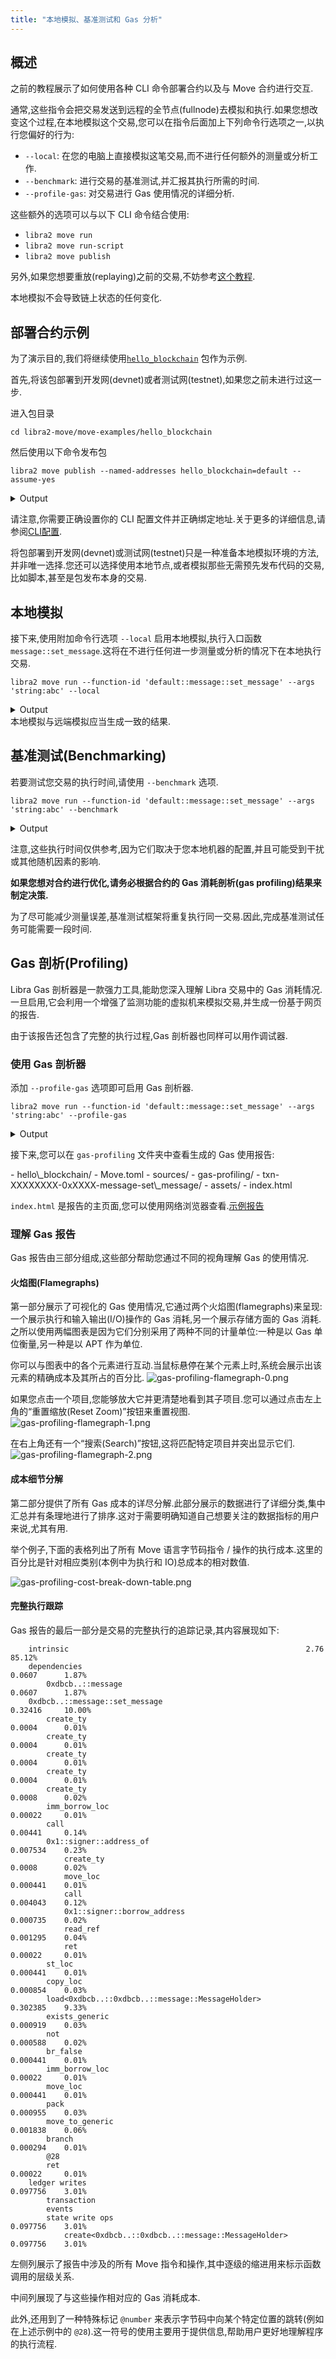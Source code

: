 ```yaml
---
title: "本地模拟、基准测试和 Gas 分析"
---
```


## 概述


之前的教程展示了如何使用各种 CLI 命令部署合约以及与 Move 合约进行交互.

通常,这些指令会把交易发送到远程的全节点(fullnode)去模拟和执行.如果您想改变这个过程,在本地模拟这个交易,您可以在指令后面加上下列命令行选项之一,以执行您偏好的行为:

- `--local`: 在您的电脑上直接模拟这笔交易,而不进行任何额外的测量或分析工作.
- `--benchmark`: 进行交易的基准测试,并汇报其执行所需的时间.
- `--profile-gas`: 对交易进行 Gas 使用情况的详细分析.

这些额外的选项可以与以下 CLI 命令结合使用:

- `libra2 move run`
- `libra2 move run-script`
- `libra2 move publish`

另外,如果您想要重放(replaying)之前的交易,不妨参考[这个教程](/zh/build/cli/replay-past-transactions).

<Aside type="note" emoji="ℹ️">
  本地模拟不会导致链上状态的任何变化.
</Aside>

## 部署合约示例

为了演示目的,我们将继续使用[`hello_blockchain`](https://github.com/libra2org/libra2-core/tree/main/libra2-move/move-examples/hello_blockchain) 包作为示例.

首先,将该包部署到开发网(devnet)或者测试网(testnet),如果您之前未进行过这一步.

进入包目录

```shellscript filename="Terminal"
cd libra2-move/move-examples/hello_blockchain
```

然后使用以下命令发布包

```shellscript filename="Terminal"
libra2 move publish --named-addresses hello_blockchain=default --assume-yes
```

<details>
  <summary>Output</summary>

  ```shellscript
  {
    "Result": {
      "transaction_hash": "0xe4ae0ec4ea3474b2123838885b04d7f4b046c174d14d7dc1c56916f2eb553bcf",
      "gas_used": 1118,
      "gas_unit_price": 100,
      "sender": "dbcbe741d003a7369d87ec8717afb5df425977106497052f96f4e236372f7dd5",
      "sequence_number": 5,
      "success": true,
      "timestamp_us": 1713914742422749,
      "version": 1033819503,
      "vm_status": "Executed successfully"
    }
  }
  ```
</details>

请注意,你需要正确设置你的 CLI 配置文件并正确绑定地址.关于更多的详细信息,请参阅[CLI配置](/zh/build/cli/setup-cli).

<Aside type="note" emoji="ℹ️">
  将包部署到开发网(devnet)或测试网(testnet)只是一种准备本地模拟环境的方法,并非唯一选择.您还可以选择使用本地节点,或者模拟那些无需预先发布代码的交易,比如脚本,甚至是包发布本身的交易.
</Aside>

## 本地模拟

接下来,使用附加命令行选项 `--local` 启用本地模拟,执行入口函数 `message::set_message`.这将在不进行任何进一步测量或分析的情况下在本地执行交易.

```shellscript filename="Terminal"
libra2 move run --function-id 'default::message::set_message' --args 'string:abc' --local
```

<details>
  <summary>Output</summary>

  ```shellscript
  Simulating transaction locally...
  {
    "Result": {
      "transaction_hash": "0x5aab20980688185eed2c9a27bab624c84b8b8117241cd4a367ba2a012069f57b",
      "gas_used": 441,
      "gas_unit_price": 100,
      "sender": "dbcbe741d003a7369d87ec8717afb5df425977106497052f96f4e236372f7dd5",
      "success": true,
      "version": 1033887414,
      "vm_status": "status EXECUTED of type Execution"
    }
  }
  ```
</details>

<Aside type="note" emoji="ℹ️">
  本地模拟与远端模拟应当生成一致的结果.
</Aside>

## 基准测试(Benchmarking)

若要测试您交易的执行时间,请使用 `--benchmark` 选项.

```shellscript filename="Terminal"
libra2 move run --function-id 'default::message::set_message' --args 'string:abc' --benchmark
```

<details>
  <summary>Output</summary>

  ```shellscript
  Benchmarking transaction locally...
  Running time (cold code cache): 985.141µs
  Running time (warm code cache): 848.159µs
  {
    "Result": {
      "transaction_hash": "0xa2fe548d37f12ee79df13e70fdd8212e37074c1b080b89b7d92e82550684ecdb",
      "gas_used": 441,
      "gas_unit_price": 100,
      "sender": "dbcbe741d003a7369d87ec8717afb5df425977106497052f96f4e236372f7dd5",
      "success": true,
      "version": 1033936831,
      "vm_status": "status EXECUTED of type Execution"
    }
  }
  ```
</details>

注意,这些执行时间仅供参考,因为它们取决于您本地机器的配置,并且可能受到干扰或其他随机因素的影响.

**如果您想对合约进行优化,请务必根据合约的 Gas 消耗剖析(gas profiling)结果来制定决策.**

<Aside type="note" emoji="ℹ️">
  为了尽可能减少测量误差,基准测试框架将重复执行同一交易.因此,完成基准测试任务可能需要一段时间.
</Aside>

## Gas 剖析(Profiling)

Libra Gas 剖析器是一款强力工具,能助您深入理解 Libra 交易中的 Gas 消耗情况.一旦启用,它会利用一个增强了监测功能的虚拟机来模拟交易,并生成一份基于网页的报告.

由于该报告还包含了完整的执行过程,Gas 剖析器也同样可以用作调试器.

### 使用 Gas 剖析器

添加 `--profile-gas` 选项即可启用 Gas 剖析器.

```shellscript filename="Terminal"
libra2 move run --function-id 'default::message::set_message' --args 'string:abc' --profile-gas
```

<details>
  <summary>Output</summary>

  ```shellscript
  Simulating transaction locally using the gas profiler...
  Gas report saved to gas-profiling/txn-d0bc3422-0xdbcb-message-set_message.
  {
    "Result": {
      "transaction_hash": "0xd0bc342232f14a6a7d2d45251719aee45373bdb53f68403cfc6dc6062c74fa9e",
      "gas_used": 441,
      "gas_unit_price": 100,
      "sender": "dbcbe741d003a7369d87ec8717afb5df425977106497052f96f4e236372f7dd5",
      "success": true,
      "version": 1034003962,
      "vm_status": "status EXECUTED of type Execution"
    }
  }
  ```
</details>

接下来,您可以在 `gas-profiling` 文件夹中查看生成的 Gas 使用报告:

<FileTree>
  - hello\_blockchain/
    - Move.toml
    - sources/
    - gas-profiling/
      - txn-XXXXXXXX-0xXXXX-message-set\_message/
        - assets/
        - index.html
</FileTree>

`index.html` 是报告的主页面,您可以使用网络浏览器查看.[示例报告](/zh/gas-profiling/sample-report/index.html)

### 理解 Gas 报告

Gas 报告由三部分组成,这些部分帮助您通过不同的视角理解 Gas 的使用情况.

#### 火焰图(Flamegraphs)

第一部分展示了可视化的 Gas 使用情况,它通过两个火焰图(flamegraphs)来呈现:一个展示执行和输入输出(I/O)操作的 Gas 消耗,另一个展示存储方面的 Gas 消耗.之所以使用两幅图表是因为它们分别采用了两种不同的计量单位:一种是以 Gas 单位衡量,另一种是以 APT 作为单位.

你可以与图表中的各个元素进行互动.当鼠标悬停在某个元素上时,系统会展示出该元素的精确成本及其所占的百分比.
![gas-profiling-flamegraph-0.png](~/images/gas-profiling-flamegraph-0.png)

如果您点击一个项目,您能够放大它并更清楚地看到其子项目.您可以通过点击左上角的“重置缩放(Reset Zoom)”按钮来重置视图.
![gas-profiling-flamegraph-1.png](~/images/gas-profiling-flamegraph-1.png)

在右上角还有一个“搜索(Search)”按钮,这将匹配特定项目并突出显示它们.
![gas-profiling-flamegraph-2.png](~/images/gas-profiling-flamegraph-2.png)

#### 成本细节分解

第二部分提供了所有 Gas 成本的详尽分解.此部分展示的数据进行了详细分类,集中汇总并有条理地进行了排序.这对于需要明确知道自己想要关注的数据指标的用户来说,尤其有用.

举个例子,下面的表格列出了所有 Move 语言字节码指令 / 操作的执行成本.这里的百分比是针对相应类别(本例中为执行和 IO)总成本的相对数值.

![gas-profiling-cost-break-down-table.png](~/images/gas-profiling-cost-break-down-table.png)

#### 完整执行跟踪

Gas 报告的最后一部分是交易的完整执行的追踪记录,其内容展现如下:

```text filename="Example execution trace"
    intrinsic                                                     2.76        85.12%
    dependencies                                                  0.0607      1.87%
        0xdbcb..::message                                         0.0607      1.87%
    0xdbcb..::message::set_message                                0.32416     10.00%
        create_ty                                                 0.0004      0.01%
        create_ty                                                 0.0004      0.01%
        create_ty                                                 0.0004      0.01%
        create_ty                                                 0.0004      0.01%
        create_ty                                                 0.0008      0.02%
        imm_borrow_loc                                            0.00022     0.01%
        call                                                      0.00441     0.14%
        0x1::signer::address_of                                   0.007534    0.23%
            create_ty                                             0.0008      0.02%
            move_loc                                              0.000441    0.01%
            call                                                  0.004043    0.12%
            0x1::signer::borrow_address                           0.000735    0.02%
            read_ref                                              0.001295    0.04%
            ret                                                   0.00022     0.01%
        st_loc                                                    0.000441    0.01%
        copy_loc                                                  0.000854    0.03%
        load<0xdbcb..::0xdbcb..::message::MessageHolder>          0.302385    9.33%
        exists_generic                                            0.000919    0.03%
        not                                                       0.000588    0.02%
        br_false                                                  0.000441    0.01%
        imm_borrow_loc                                            0.00022     0.01%
        move_loc                                                  0.000441    0.01%
        pack                                                      0.000955    0.03%
        move_to_generic                                           0.001838    0.06%
        branch                                                    0.000294    0.01%
        @28
        ret                                                       0.00022     0.01%
    ledger writes                                                 0.097756    3.01%
        transaction
        events
        state write ops                                           0.097756    3.01%
            create<0xdbcb..::0xdbcb..::message::MessageHolder>    0.097756    3.01%
```

左侧列展示了报告中涉及的所有 Move 指令和操作,其中逐级的缩进用来标示函数调用的层级关系.

中间列展现了与这些操作相对应的 Gas 消耗成本.

此外,还用到了一种特殊标记 `@number` 来表示字节码中向某个特定位置的跳转(例如在上述示例中的 `@28`).这一符号的使用主要用于提供信息,帮助用户更好地理解程序的执行流程.
